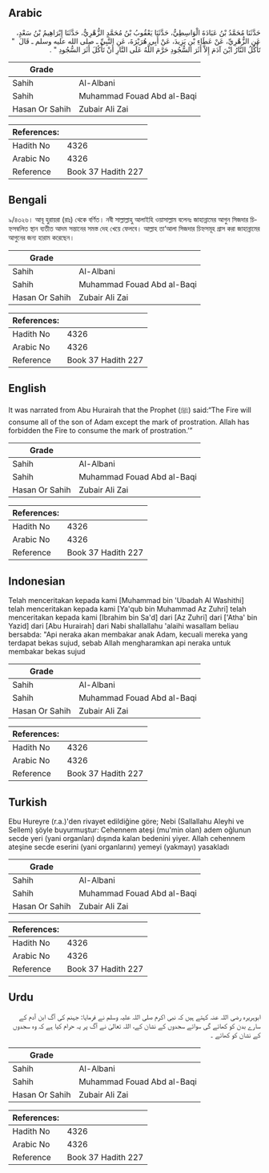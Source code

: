 ## Arabic


<div dir="rtl" lang="ar" style={{fontSize:'larger',backgroundColor:'#f8f9fa',padding:20}}>
حَدَّثَنَا مُحَمَّدُ بْنُ عَبَادَةَ الْوَاسِطِيُّ، حَدَّثَنَا يَعْقُوبُ بْنُ مُحَمَّدٍ الزُّهْرِيُّ، حَدَّثَنَا إِبْرَاهِيمُ بْنُ سَعْدٍ، عَنِ الزُّهْرِيِّ، عَنْ عَطَاءِ بْنِ يَزِيدَ، عَنْ أَبِي هُرَيْرَةَ، عَنِ النَّبِيِّ ـ صلى الله عليه وسلم ـ قَالَ ‏ "‏ تَأْكُلُ النَّارُ ابْنَ آدَمَ إِلاَّ أَثَرَ السُّجُودِ حَرَّمَ اللَّهُ عَلَى النَّارِ أَنْ تَأْكُلَ أَثَرَ السُّجُودِ ‏"‏ ‏.‏
</div>
<div style={{backgroundColor:'#f8f9fa',padding:20, marginBottom: 10}}><table> <thead> <tr> <th>Grade</th> <th></th> </tr> </thead> <tbody> <tr><td>Sahih</td><td>Al-Albani</td></tr><tr><td>Sahih</td><td>Muhammad Fouad Abd al-Baqi</td></tr><tr><td>Hasan Or Sahih</td><td>Zubair Ali Zai</td></tr></tbody></table><table> <thead> <tr> <th>References:</th> <th></th> </tr> </thead> <tbody><tr><td>Hadith No</td><td>4326</td></tr><tr><td>Arabic No</td><td>4326</td></tr><tr><td>Reference</td><td>Book 37 Hadith 227</td></tr></tbody></table></div>

## Bengali


<div dir="ltr" lang="bn" style={{fontSize:'larger',backgroundColor:'#f8f9fa',padding:20}}>
৯/৪৩২৬। আবূ হুরায়রা (রাঃ) থেকে বর্ণিত। নবী সাল্লাল্লাহু আলাইহি ওয়াসাল্লাম বলেনঃ জাহান্নামের আগুন সিজদার চিহ্নসম্বলিত স্থান ব্যতীত আদম সন্তানের সমস্ত দেহ খেয়ে ফেলবে। আল্লাহ তা‘আলা সিজদার চিহ্নসমূহ গ্রাস করা জাহান্নামের আগুনের জন্য হারাম করেছেন।
</div>
<div style={{backgroundColor:'#f8f9fa',padding:20, marginBottom: 10}}><table> <thead> <tr> <th>Grade</th> <th></th> </tr> </thead> <tbody> <tr><td>Sahih</td><td>Al-Albani</td></tr><tr><td>Sahih</td><td>Muhammad Fouad Abd al-Baqi</td></tr><tr><td>Hasan Or Sahih</td><td>Zubair Ali Zai</td></tr></tbody></table><table> <thead> <tr> <th>References:</th> <th></th> </tr> </thead> <tbody><tr><td>Hadith No</td><td>4326</td></tr><tr><td>Arabic No</td><td>4326</td></tr><tr><td>Reference</td><td>Book 37 Hadith 227</td></tr></tbody></table></div>

## English


<div dir="ltr" lang="en" style={{fontSize:'larger',backgroundColor:'#f8f9fa',padding:20}}>
It was narrated from Abu Hurairah that the Prophet (ﷺ) said:“The Fire will consume all of the son of Adam except the mark of prostration. Allah has forbidden the Fire to consume the mark of prostration.’”
</div>
<div style={{backgroundColor:'#f8f9fa',padding:20, marginBottom: 10}}><table> <thead> <tr> <th>Grade</th> <th></th> </tr> </thead> <tbody> <tr><td>Sahih</td><td>Al-Albani</td></tr><tr><td>Sahih</td><td>Muhammad Fouad Abd al-Baqi</td></tr><tr><td>Hasan Or Sahih</td><td>Zubair Ali Zai</td></tr></tbody></table><table> <thead> <tr> <th>References:</th> <th></th> </tr> </thead> <tbody><tr><td>Hadith No</td><td>4326</td></tr><tr><td>Arabic No</td><td>4326</td></tr><tr><td>Reference</td><td>Book 37 Hadith 227</td></tr></tbody></table></div>

## Indonesian


<div dir="ltr" lang="id" style={{fontSize:'larger',backgroundColor:'#f8f9fa',padding:20}}>
Telah menceritakan kepada kami [Muhammad bin 'Ubadah Al Washithi] telah menceritakan kepada kami [Ya'qub bin Muhammad Az Zuhri] telah menceritakan kepada kami [Ibrahim bin Sa'd] dari [Az Zuhri] dari ['Atha' bin Yazid] dari [Abu Hurairah] dari Nabi shallallahu 'alaihi wasallam beliau bersabda: "Api neraka akan membakar anak Adam, kecuali mereka yang terdapat bekas sujud, sebab Allah mengharamkan api neraka untuk membakar bekas sujud
</div>
<div style={{backgroundColor:'#f8f9fa',padding:20, marginBottom: 10}}><table> <thead> <tr> <th>Grade</th> <th></th> </tr> </thead> <tbody> <tr><td>Sahih</td><td>Al-Albani</td></tr><tr><td>Sahih</td><td>Muhammad Fouad Abd al-Baqi</td></tr><tr><td>Hasan Or Sahih</td><td>Zubair Ali Zai</td></tr></tbody></table><table> <thead> <tr> <th>References:</th> <th></th> </tr> </thead> <tbody><tr><td>Hadith No</td><td>4326</td></tr><tr><td>Arabic No</td><td>4326</td></tr><tr><td>Reference</td><td>Book 37 Hadith 227</td></tr></tbody></table></div>

## Turkish


<div dir="ltr" lang="tr" style={{fontSize:'larger',backgroundColor:'#f8f9fa',padding:20}}>
Ebu Hureyre (r.a.)'den rivayet edildiğine göre; Nebi (Sallallahu Aleyhi ve Sellem) şöyle buyurmuştur: Cehennem ateşi (mu'min olan) adem oğlunun secde yeri (yani organları) dışında kalan bedenini yiyer. Allah cehennem ateşine secde eserini (yani organlarını) yemeyi (yakmayı) yasakladı
</div>
<div style={{backgroundColor:'#f8f9fa',padding:20, marginBottom: 10}}><table> <thead> <tr> <th>Grade</th> <th></th> </tr> </thead> <tbody> <tr><td>Sahih</td><td>Al-Albani</td></tr><tr><td>Sahih</td><td>Muhammad Fouad Abd al-Baqi</td></tr><tr><td>Hasan Or Sahih</td><td>Zubair Ali Zai</td></tr></tbody></table><table> <thead> <tr> <th>References:</th> <th></th> </tr> </thead> <tbody><tr><td>Hadith No</td><td>4326</td></tr><tr><td>Arabic No</td><td>4326</td></tr><tr><td>Reference</td><td>Book 37 Hadith 227</td></tr></tbody></table></div>

## Urdu


<div dir="rtl" lang="ur" style={{fontSize:'larger',backgroundColor:'#f8f9fa',padding:20}}>
ابوہریرہ رضی اللہ عنہ کہتے ہیں کہ نبی اکرم صلی اللہ علیہ وسلم نے فرمایا: جہنم کی آگ ابن آدم کے سارے بدن کو کھائے گی سوائے سجدوں کے نشان کے، اللہ تعالیٰ نے آگ پر یہ حرام کیا ہے کہ وہ سجدوں کے نشان کو کھائے ۔
</div>
<div style={{backgroundColor:'#f8f9fa',padding:20, marginBottom: 10}}><table> <thead> <tr> <th>Grade</th> <th></th> </tr> </thead> <tbody> <tr><td>Sahih</td><td>Al-Albani</td></tr><tr><td>Sahih</td><td>Muhammad Fouad Abd al-Baqi</td></tr><tr><td>Hasan Or Sahih</td><td>Zubair Ali Zai</td></tr></tbody></table><table> <thead> <tr> <th>References:</th> <th></th> </tr> </thead> <tbody><tr><td>Hadith No</td><td>4326</td></tr><tr><td>Arabic No</td><td>4326</td></tr><tr><td>Reference</td><td>Book 37 Hadith 227</td></tr></tbody></table></div>